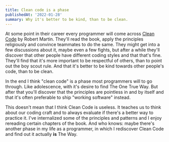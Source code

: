 ```yaml
---
title: Clean code is a phase
publishedAt: '2022-01-28'
summary: Why it's better to be kind, than to be clean.
---
```


At some point in their career every programmer will come across [Clean Code](https://gist.github.com/wojteklu/73c6914cc446146b8b533c0988cf8d29) by Robert Martin. They'll read the book, apply the principles religiously and convince teammates to do the same. They might get into a few discussions about it, maybe even a few fights, but after a while they'll discover that other people have different coding styles and that that's fine. They'll find that it's more important to be respectful of others, than to point out the boy scout rule. And that it's better to be kind towards other people's code, than to be clean.

In the end I think "clean code" is a phase most programmers will to go through. Like adolescence, with it's desire to find The One True Way. But after that you'll discover that the principles are pointless in and by itself and that it's often preferable to ship "working software" instead.

This doesn't mean that I think Clean Code is useless. It teaches us to think about our coding craft and to always evaluate if there's a better way to practice it. I've internalized some of the principles and patterns and I enjoy rereading certain chapters of the book. And who knows: maybe there's another phase in my life as a programmer, in which I rediscover Clean Code and find out it actually **is** The Way.
